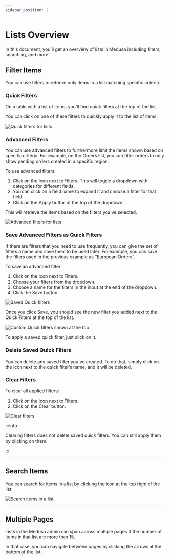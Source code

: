 ```yaml
---
sidebar_position: 2
---
```



# Lists Overview

In this document, you’ll get an overview of lists in Medusa including filters, searching, and more!

## Filter Items

You can use filters to retrieve only items in a list matching specific criteria.

### Quick Filters

On a table with a list of items, you’ll find quick filters at the top of the list.

You can click on one of these filters to quickly apply it to the list of items.

![Quick filters for lists](https://res.cloudinary.com/dza7lstvk/image/upload/v1667998663/Medusa%20Docs/User%20Guide/eVwD0JP_ukor4r.png)

### Advanced Filters

You can use advanced filters to furthermore limit the items shown based on specific criteria. For example, on the Orders list, you can filter orders to only show pending orders created in a specific region.

To use advanced filters:

1. Click on the <UiIcon lightIcon="https://res.cloudinary.com/dza7lstvk/image/upload/v1667999131/Medusa%20Docs/UI%20Icons/1hL8NiW_lqmjcq.png" darkIcon="https://res.cloudinary.com/dza7lstvk/image/upload/v1667999150/Medusa%20Docs/UI%20Icons/8LtkPqW_jyqz5i.png" alt="plus" /> icon next to Filters. This will toggle a dropdown with categories for different fields.
2. You can click on a field name to expand it and choose a filter for that field.
3. Click on the Apply button at the top of the dropdown.

This will retrieve the items based on the filters you’ve selected.

![Advanced filters for lists](https://res.cloudinary.com/dza7lstvk/image/upload/v1667998724/Medusa%20Docs/User%20Guide/rg9nKcS_vpwcrg.png)

### Save Advanced Filters as Quick Filters

If there are filters that you need to use frequently, you can give the set of filters a name and save them to be used later. For example, you can save the filters used in the previous example as “European Orders”.

To save an advanced filter:

1. Click on the <UiIcon lightIcon="https://res.cloudinary.com/dza7lstvk/image/upload/v1667999131/Medusa%20Docs/UI%20Icons/1hL8NiW_lqmjcq.png" darkIcon="https://res.cloudinary.com/dza7lstvk/image/upload/v1667999150/Medusa%20Docs/UI%20Icons/8LtkPqW_jyqz5i.png" alt="plus" /> icon next to Filters.
2. Choose your filters from the dropdown.
3. Choose a name for the filters in the input at the end of the dropdown.
4. Click the Save button.

![Saved Quick filters](https://res.cloudinary.com/dza7lstvk/image/upload/v1667998745/Medusa%20Docs/User%20Guide/0nKZ5BX_r5tdld.png)

Once you click Save, you should see the new filter you added next to the Quick Filters at the top of the list.

![Custom Quick filters shown at the top](https://res.cloudinary.com/dza7lstvk/image/upload/v1667998777/Medusa%20Docs/User%20Guide/ymuSHkv_xey8ao.png)

To apply a saved quick filter, just click on it.

### Delete Saved Quick Filters

You can delete any saved filter you’ve created. To do that, simply click on the <UiIcon lightIcon="https://res.cloudinary.com/dza7lstvk/image/upload/v1667999180/Medusa%20Docs/UI%20Icons/kvGRHQR_s0ptsm.png" darkIcon="https://res.cloudinary.com/dza7lstvk/image/upload/v1667999200/Medusa%20Docs/UI%20Icons/RJ4SLIu_n30zqr.png" alt="X" /> icon next to the quick filter’s name, and it will be deleted.

### Clear Filters

To clear all applied filters:

1. Click on the <UiIcon lightIcon="https://res.cloudinary.com/dza7lstvk/image/upload/v1667999131/Medusa%20Docs/UI%20Icons/1hL8NiW_lqmjcq.png" darkIcon="https://res.cloudinary.com/dza7lstvk/image/upload/v1667999150/Medusa%20Docs/UI%20Icons/8LtkPqW_jyqz5i.png" alt="plus" /> icon next to Filters.
2. Click on the Clear button.

![Clear filters](https://res.cloudinary.com/dza7lstvk/image/upload/v1667998828/Medusa%20Docs/User%20Guide/ArawLDT_mjye2n.png)

:::info

Clearing filters does not delete saved quick filters. You can still apply them by clicking on them.

:::

---

## Search Items

You can search for items in a list by clicking the <UiIcon lightIcon="https://res.cloudinary.com/dza7lstvk/image/upload/v1667999227/Medusa%20Docs/UI%20Icons/k0U0wpO_pizpfd.png" darkIcon="https://res.cloudinary.com/dza7lstvk/image/upload/v1667999249/Medusa%20Docs/UI%20Icons/IdKjFak_ultvmh.png" alt="magnifier" /> icon at the top right of the list.

![Search items in a list](https://res.cloudinary.com/dza7lstvk/image/upload/v1667998849/Medusa%20Docs/User%20Guide/Z09rbmQ_jgi4ti.png)

---

## Multiple Pages

Lists in the Medusa admin can span across multiple pages if the number of items in that list are more than 15. 

In that case, you can navigate between pages by clicking the arrows at the bottom of the list.